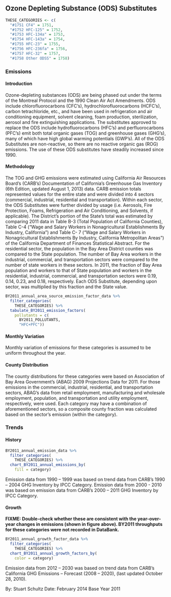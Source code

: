 ## Ozone Depleting Substance (ODS) Substitutes

```r
THESE_CATEGORIES <- c(
  "#1751 CF4" = 1751,
  "#1752 HFC-125" = 1752,
  "#1753 HFC-134a" = 1753,
  "#1754 HFC-143a" = 1754,
  "#1755 HFC-23" = 1755,
  "#1756 HFC-236fa" = 1756,
  "#1757 HFC-32" = 1757,
  "#1758 Other ODSS" = 1758)
```

### Emissions

#### Introduction {-}

Ozone-depleting substances (ODS) are being phased out under the terms of the Montreal Protocol and the 1990 Clean Air Act Amendments. ODS include chlorofluorocarbons (CFC’s), hydrochlorofluorocarbons (HCFC’s), carbon tetrachloride, etc., and have been used in refrigeration and air conditioning equipment, solvent cleaning, foam production, sterilization, aerosol and fire extinguishing applications. The substitutes approved to replace the ODS include hydrofluorocarbons (HFC’s) and perfluorocarbons (PFC’s) emit both total organic gases (TOG) and greenhouse gases (GHG’s), many of which have high global warming potentials (GWP’s). All of the ODS Substitutes are non-reactive, so there are no reactive organic gas (ROG) emissions. The use of these ODS substitutes have steadily increased since 1990.

#### Methodology {-}

The TOG and GHG emissions were estimated using California Air Resources Board’s (CARB’s) Documentation of California’s Greenhouse Gas Inventory (6th Edition, updated August 1, 2013) data. CARB emission totals represented values for the entire state and were divided into 4 sectors (commercial, industrial, residential and transportation). Within each sector, the ODS Substitutes were further divided by usage (i.e. Aerosols, Fire Protection, Foams, Refrigeration and Air Conditioning, and Solvents, if applicable). The District’s portion of the State’s total was estimated by comparing 2011 data in Table B-3 (Total Population of California Counties), Table C-4 (“Wage and Salary Workers in Nonagricultural Establishments By Industry, California”) and Table C- 7 (“Wage and Salary Workers in Nonagricultural Establishments By Industry, California Metropolitan Areas”) of the California Department of Finances Statistical Abstract. For the residential sector, the population in the Bay Area District counties was compared to the State population. The number of Bay Area workers in the industrial, commercial, and transportation sectors were compared to the number of state workers in these sectors. In 2011, the fraction of Bay Area population and workers to that of State population and workers in the residential, industrial, commercial, and transportation sectors were 0.19, 0.14, 0.23, and 0.18, respectively. Each ODS Substitute, depending upon sector, was multiplied by this fraction and the State value.

```r
BY2011_annual_area_source_emission_factor_data %>%
  filter_categories(
    THESE_CATEGORIES) %>%
  tabulate_BY2011_emission_factors(
    pollutants = c(
      BY2011_POLLUTANTS, 
      "HFC+PFC"))
```


#### Monthly Variation {-}

Monthly variation of emissions for these categories is assumed to be uniform throughout the year.

#### County Distribution {-}

The county distributions for these categories were based on Association of Bay Area Government’s (ABAG) 2009 Projections Data for 2011. For those emissions in the commercial, industrial, residential, and transportation sectors, ABAG’s data from retail employment, manufacturing and wholesale employment, population, and transportation and utility employment, respectively, were used. Each category may have a combination of aforementioned sectors, so a composite county fraction was calculated based on the sector’s emission (within the category).

### Trends

#### History {-}

```r
BY2011_annual_emission_data %>%
  filter_categories(
    THESE_CATEGORIES) %>%
  chart_BY2011_annual_emissions_by(
    fill = category) 
```

Emission data from 1990 – 1999 was based on trend data from CARB’s 1990 – 2004 GHG Inventory by IPCC Category. Emission data from 2000 - 2010 was based on emission data from CARB’s 2000 – 2011 GHG Inventory by IPCC Category.

#### Growth {-}

**FIXME: Double-check whether these are consistent with the year-over-year changes in emissions (shown in figure above). BY2011 throughputs for these categories were not recorded in DataBank. **

```r
BY2011_annual_growth_factor_data %>%
  filter_categories(
    THESE_CATEGORIES) %>%
  chart_BY2011_annual_growth_factors_by(
    color = category) 
```

Emission data from 2012 – 2030 was based on trend data from CARB’s California GHG Emissions – Forecast (2008 – 2020), (last updated October 28, 2010).

By: Stuart Schultz 
Date: February 2014 
Base Year 2011
